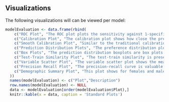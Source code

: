 ## Visualizations

The following visualizations will can be viewed per model:

```r
modelEvaluation <- data.frame(rbind(
    c("ROC Plot", "The ROC plot plots the sensitivity against 1-specificity on the test set. The plot shows how well the model is able to discriminate between the people with the outcome and those without. The dashed diagonal line is the performance of a model that randomly assigns predictions. The higher the area under the ROC plot the better the discrimination of the model."),
    c("Calibration Plot", "The calibration plot shows how close the predicted risk is to the observed risk. The diagonal dashed line thus indicates a perfectly calibrated model. The ten (or fewer) dots represent the mean predicted values for each quantile plotted against the observed fraction of people in that quantile who had the outcome (observed fraction). The straight black line is the linear regression using these 10 plotted quantile mean predicted vs observed fraction points. The two blue straight lines represented the 95% lower and upper confidence intervals of the slope of the fitted line."),
    c("Smooth Calibration Plot", "Similar to the traditional calibration shown above the Smooth Calibration plot shows the relationship between predicted and observed risk. the major difference is that the smooth fit allows for a more fine grained examination of this. Whereas the traditional plot will be heavily influenced by the areas with the highest density of data the smooth plot will provide the same information for this region as well as a more accurate interpretation of areas with lower density. the plot also contains information on the distribution of the outcomes relative to predicted risk.  However the increased information game comes at a computational cost. It is recommended to use the traditional plot for examination and then to produce the smooth plot for final versions."),
    c("Prediction Distribution Plots", "The preference distribution plots are the preference score distributions corresponding to i) people in the test set with the outcome (red) and ii) people in the test set without the outcome (blue)."),
    c("Box Plots", "The prediction distribution boxplots are box plots for the predicted risks of the people in the test set with the outcome (class 1: blue) and without the outcome (class 0: red)."),
    c("Test-Train Similarity Plot", "The test-train similarity is presented by plotting the mean covariate values in the train set against those in the test set for people with and without the outcome."),
    c("Variable Scatter Plot", "The variable scatter plot shows the mean covariate value for the people with the outcome against the mean covariate value for the people without the outcome. The size and color of the dots correspond to the importance of the covariates in the trained model (size of beta) and its direction (sign of beta with green meaning positive and red meaning negative), respectively."),
    c("Precision Recall Plot", "The precision-recall curve is valuable for dataset with a high imbalance between the size of the positive and negative class. It shows the tradeoff between precision and recall for different threshold. High precision relates to a low false positive rate, and high recall relates to a low false negative rate. High scores for both show that the classifier is returning accurate results (high precision), as well as returning a majority of all positive results (high recall). A high area under the curve represents both high recall and high precision."),
    c("Demographic Summary Plot", "This plot shows for females and males the expected and observed risk in different age groups together with a confidence area.")
  ))
  names(modelEvaluation) <- c("Plot","Description")
  row.names(modelEvaluation) <- NULL
  data <- modelEvaluation[order(modelEvaluation$Plot),]
  knitr::kable(x = data, caption = 'Standard Plots')
  
```
  
